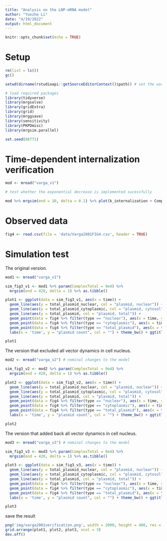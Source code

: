 ```yaml
---
title: "Analysis on the LNP-mRNA model"
author: "Yuezhe Li"
date: "4/19/2022"
output: html_document
---
```


```r
knitr::opts_chunk$set(echo = TRUE)
```

# Setup

```r
rm(list = ls())
gc()

setwd(dirname(rstudioapi::getSourceEditorContext()$path)) # set the working directory at the folder that contains the script

# load required packages
library(tidyverse)
library(mrgsolve)
library(gridExtra)
library(grid)
library(mrggsave)
library(sensitivity)
library(PKPDmisc)
library(mrgsim.parallel)

set.seed(88771) 
```

# Time-dependent internalization verification

```r
mod <- mread("varga_v1") 

# test whether the exponential decrease is implemented sucessfully

mod %>% mrgsim(end = 10, delta = 0.1) %>% plot(k_internalization + Complex_internal~time)
```
# Observed data

```r
fig4 <- read.csv(file = 'data/Varga2001FIG4.csv', header = TRUE)
```

# Simulation test

The original version. 
```r
mod1 <- mread("varga_v1")

sim_fig3_v1 <- mod1 %>% param(ComplexTotal = 9e4) %>%
  mrgsim(end = 420, delta = 1) %>% as.tibble()

plot1 <- ggplot(data = sim_fig3_v1, aes(x = time)) + 
  geom_line(aes(y = total_plasmid_nuclear, col = "plasmid, nuclear")) + 
  geom_line(aes(y = total_plasmid_cytoplasmic, col = "plasmid, cytosol")) + 
  geom_line(aes(y = total_plasmid, col = "plasmid, total")) + 
  geom_point(data = fig4 %>% filter(type == "nuclear"), aes(x = time, y = plasmid_number * 1e4, col = "Varga 2001, nuclear")) + 
  geom_point(data = fig4 %>% filter(type == "cytoplasmic"), aes(x = time, y = plasmid_number * 1e4, col = "Varga 2001, cytoplasmic")) + 
  geom_point(data = fig4 %>% filter(type == "total_plasmid"), aes(x = time, y = plasmid_number * 1e4, col = "Varga 2001, total plasmid")) + 
  labs(x = 'time', y = "plasmid count", col = "") + theme_bw() + ggtitle('verification, v1')

plot1
```

The version that excluded all vector dynamics in cell nucleus.
```r
mod2 <- mread("varga_v2") # nominal changes to the model

sim_fig3_v2 <- mod2 %>% param(ComplexTotal = 9e4) %>%
  mrgsim(end = 420, delta = 1) %>% as.tibble()

plot2 <- ggplot(data = sim_fig3_v2, aes(x = time)) + 
  geom_line(aes(y = total_plasmid_nuclear, col = "plasmid, nuclear")) + 
  geom_line(aes(y = total_plasmid_cytoplasmic, col = "plasmid, cytosol")) + 
  geom_line(aes(y = total_plasmid, col = "plasmid, total")) + 
  geom_point(data = fig4 %>% filter(type == "nuclear"), aes(x = time, y = plasmid_number * 1e4, col = "Varga 2001, nuclear")) + 
  geom_point(data = fig4 %>% filter(type == "cytoplasmic"), aes(x = time, y = plasmid_number * 1e4, col = "Varga 2001, cytoplasmic")) + 
  geom_point(data = fig4 %>% filter(type == "total_plasmid"), aes(x = time, y = plasmid_number * 1e4, col = "Varga 2001, total plasmid")) + 
  labs(x = 'time', y = "plasmid count", col = "") + theme_bw() + ggtitle('verification, v2')

plot2
```

The version that added back all vector dynamics in cell nucleus.
```r
mod3 <- mread("varga_v3") # nominal changes to the model

sim_fig3_v3 <- mod3 %>% param(ComplexTotal = 9e4) %>%
  mrgsim(end = 420, delta = 1) %>% as.tibble()

plot3 <- ggplot(data = sim_fig3_v3, aes(x = time)) + 
  geom_line(aes(y = total_plasmid_nuclear, col = "plasmid, nuclear")) + 
  geom_line(aes(y = total_plasmid_cytoplasmic, col = "plasmid, cytosol")) + 
  geom_line(aes(y = total_plasmid, col = "plasmid, total")) + 
  geom_point(data = fig4 %>% filter(type == "nuclear"), aes(x = time, y = plasmid_number * 1e4, col = "Varga 2001, nuclear")) + 
  geom_point(data = fig4 %>% filter(type == "cytoplasmic"), aes(x = time, y = plasmid_number * 1e4, col = "Varga 2001, cytoplasmic")) + 
  geom_point(data = fig4 %>% filter(type == "total_plasmid"), aes(x = time, y = plasmid_number * 1e4, col = "Varga 2001, total plasmid")) + 
  labs(x = 'time', y = "plasmid count", col = "") + theme_bw() + ggtitle('verification, v3')

plot3
```

save the result
```r
png('img/varga2001verification.png', width = 2000, height = 400, res = 100)
grid.arrange(plot1, plot2, plot3, ncol = 3)
dev.off()
```